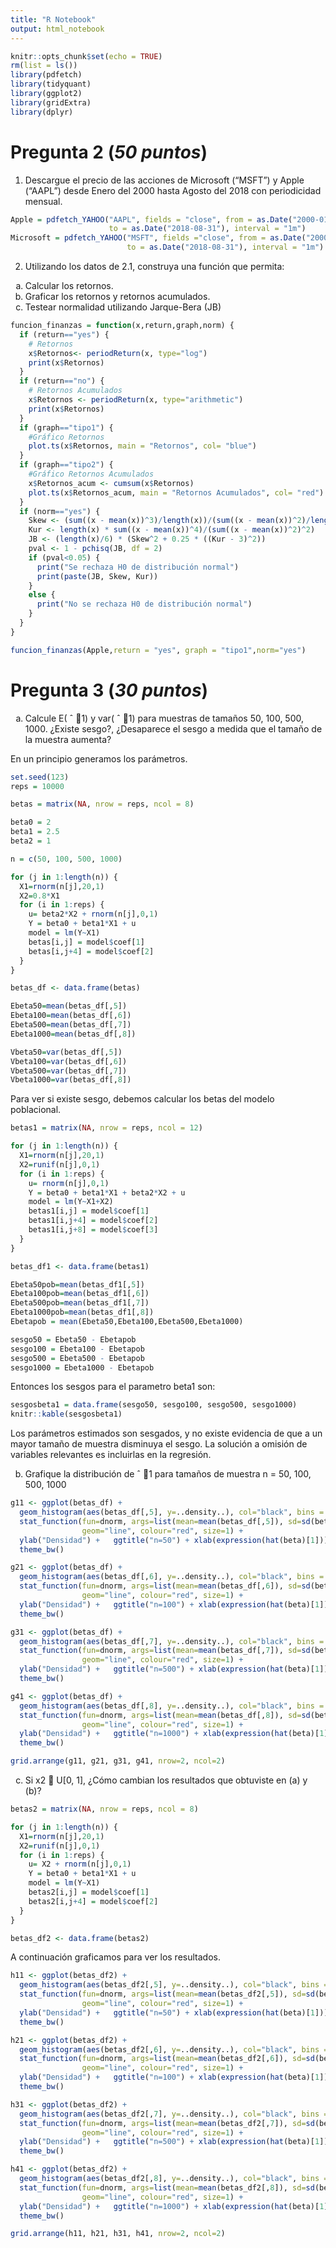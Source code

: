 ```yaml
---
title: "R Notebook"
output: html_notebook
---
```


```r
knitr::opts_chunk$set(echo = TRUE)
rm(list = ls())
library(pdfetch)
library(tidyquant)
library(ggplot2)
library(gridExtra)
library(dplyr)
```

# Pregunta 2 (*50 puntos*)

1. Descargue el precio de las acciones de Microsoft (“MSFT”) y Apple (“AAPL”) desde Enero
del 2000 hasta Agosto del 2018 con periodicidad mensual.

```r
Apple = pdfetch_YAHOO("AAPL", fields = "close", from = as.Date("2000-01-01"),
                      to = as.Date("2018-08-31"), interval = "1m")
Microsoft = pdfetch_YAHOO("MSFT", fields ="close", from = as.Date("2000-01-01"), 
                          to = as.Date("2018-08-31"), interval = "1m")
```

2. Utilizando los datos de 2.1, construya una función que permita:
a. Calcular los retornos.
b. Graficar los retornos y retornos acumulados.
c. Testear normalidad utilizando Jarque-Bera (JB)

```r
funcion_finanzas = function(x,return,graph,norm) {
  if (return=="yes") {
    # Retornos
    x$Retornos<- periodReturn(x, type="log")
    print(x$Retornos)
  }
  if (return=="no") {
    # Retornos Acumulados
    x$Retornos <- periodReturn(x, type="arithmetic")
    print(x$Retornos)
  }
  if (graph=="tipo1") {
    #Gráfico Retornos
    plot.ts(x$Retornos, main = "Retornos", col= "blue")
  }
  if (graph=="tipo2") {
    #Gráfico Retornos Acumulados
    x$Retornos_acum <- cumsum(x$Retornos)
    plot.ts(x$Retornos_acum, main = "Retornos Acumulados", col= "red")
  }
  if (norm=="yes") {
    Skew <- (sum((x - mean(x))^3)/length(x))/(sum((x - mean(x))^2)/length(x))^(3/2)
    Kur <- length(x) * sum((x - mean(x))^4)/(sum((x - mean(x))^2)^2)
    JB <- (length(x)/6) * (Skew^2 + 0.25 * ((Kur - 3)^2))
    pval <- 1 - pchisq(JB, df = 2)
    if (pval<0.05) {
      print("Se rechaza H0 de distribución normal")
      print(paste(JB, Skew, Kur))
    }
    else {
      print("No se rechaza H0 de distribución normal")
    }
  }
}

funcion_finanzas(Apple,return = "yes", graph = "tipo1",norm="yes")
```

# Pregunta 3 (*30 puntos*)

a. Calcule E( ˆ 1) y var( ˆ 1) para muestras de tamaños 50, 100, 500, 1000. ¿Existe sesgo?, ¿Desaparece el sesgo a medida que el tamaño de la muestra aumenta?

En un principio generamos los parámetros.

```r
set.seed(123)
reps = 10000

betas = matrix(NA, nrow = reps, ncol = 8)

beta0 = 2
beta1 = 2.5
beta2 = 1

n = c(50, 100, 500, 1000)

for (j in 1:length(n)) {
  X1=rnorm(n[j],20,1)
  X2=0.8*X1
  for (i in 1:reps) {
    u= beta2*X2 + rnorm(n[j],0,1)
    Y = beta0 + beta1*X1 + u 
    model = lm(Y~X1)  
    betas[i,j] = model$coef[1]
    betas[i,j+4] = model$coef[2]
  }
}

betas_df <- data.frame(betas)

Ebeta50=mean(betas_df[,5])
Ebeta100=mean(betas_df[,6])
Ebeta500=mean(betas_df[,7])
Ebeta1000=mean(betas_df[,8])

Vbeta50=var(betas_df[,5])
Vbeta100=var(betas_df[,6])
Vbeta500=var(betas_df[,7])
Vbeta1000=var(betas_df[,8])
```

Para ver si existe sesgo, debemos calcular los betas del modelo poblacional.

```r
betas1 = matrix(NA, nrow = reps, ncol = 12)

for (j in 1:length(n)) {
  X1=rnorm(n[j],20,1)
  X2=runif(n[j],0,1)
  for (i in 1:reps) {
    u= rnorm(n[j],0,1)
    Y = beta0 + beta1*X1 + beta2*X2 + u 
    model = lm(Y~X1+X2)  
    betas1[i,j] = model$coef[1]
    betas1[i,j+4] = model$coef[2]
    betas1[i,j+8] = model$coef[3]
  }
}

betas_df1 <- data.frame(betas1)

Ebeta50pob=mean(betas_df1[,5])
Ebeta100pob=mean(betas_df1[,6])
Ebeta500pob=mean(betas_df1[,7])
Ebeta1000pob=mean(betas_df1[,8])
Ebetapob = mean(Ebeta50,Ebeta100,Ebeta500,Ebeta1000)

sesgo50 = Ebeta50 - Ebetapob
sesgo100 = Ebeta100 - Ebetapob
sesgo500 = Ebeta500 - Ebetapob
sesgo1000 = Ebeta1000 - Ebetapob
```

Entonces los sesgos para el parametro beta1 son:

```r
sesgosbeta1 = data.frame(sesgo50, sesgo100, sesgo500, sesgo1000)
knitr::kable(sesgosbeta1)
```

Los parámetros estimados son sesgados, y no existe evidencia de que a un mayor tamaño de muestra disminuya el sesgo. La solución a omisión de variables relevantes es incluirlas en la regresión.

b. Grafique la distribución de ˆ 1 para tamaños de muestra n = 50, 100, 500, 1000

```r
g11 <- ggplot(betas_df) + 
  geom_histogram(aes(betas_df[,5], y=..density..), col="black", bins = 30) +
  stat_function(fun=dnorm, args=list(mean=mean(betas_df[,5]), sd=sd(betas_df[,5])), 
                geom="line", colour="red", size=1) +
  ylab("Densidad") +   ggtitle("n=50") + xlab(expression(hat(beta)[1])) +
  theme_bw()

g21 <- ggplot(betas_df) + 
  geom_histogram(aes(betas_df[,6], y=..density..), col="black", bins = 30) +
  stat_function(fun=dnorm, args=list(mean=mean(betas_df[,6]), sd=sd(betas_df[,6])), 
                geom="line", colour="red", size=1) +
  ylab("Densidad") +   ggtitle("n=100") + xlab(expression(hat(beta)[1])) +
  theme_bw()

g31 <- ggplot(betas_df) + 
  geom_histogram(aes(betas_df[,7], y=..density..), col="black", bins = 30) +
  stat_function(fun=dnorm, args=list(mean=mean(betas_df[,7]), sd=sd(betas_df[,7])), 
                geom="line", colour="red", size=1) +
  ylab("Densidad") +   ggtitle("n=500") + xlab(expression(hat(beta)[1])) +
  theme_bw()

g41 <- ggplot(betas_df) + 
  geom_histogram(aes(betas_df[,8], y=..density..), col="black", bins = 30) +
  stat_function(fun=dnorm, args=list(mean=mean(betas_df[,8]), sd=sd(betas_df[,8])), 
                geom="line", colour="red", size=1) +
  ylab("Densidad") +   ggtitle("n=1000") + xlab(expression(hat(beta)[1])) +
  theme_bw()

grid.arrange(g11, g21, g31, g41, nrow=2, ncol=2)
```


c. Si x2  U[0, 1], ¿Cómo cambian los resultados que obtuviste en (a) y (b)?

```r
betas2 = matrix(NA, nrow = reps, ncol = 8)

for (j in 1:length(n)) {
  X1=rnorm(n[j],20,1)
  X2=runif(n[j],0,1)
  for (i in 1:reps) {
    u= X2 + rnorm(n[j],0,1)
    Y = beta0 + beta1*X1 + u 
    model = lm(Y~X1)  
    betas2[i,j] = model$coef[1]
    betas2[i,j+4] = model$coef[2]
  }
}

betas_df2 <- data.frame(betas2)
```

A continuación graficamos para ver los resultados. 

```r
h11 <- ggplot(betas_df2) + 
  geom_histogram(aes(betas_df2[,5], y=..density..), col="black", bins = 30) +
  stat_function(fun=dnorm, args=list(mean=mean(betas_df2[,5]), sd=sd(betas_df2[,5])), 
                geom="line", colour="red", size=1) +
  ylab("Densidad") +   ggtitle("n=50") + xlab(expression(hat(beta)[1])) +
  theme_bw()

h21 <- ggplot(betas_df2) + 
  geom_histogram(aes(betas_df2[,6], y=..density..), col="black", bins = 30) +
  stat_function(fun=dnorm, args=list(mean=mean(betas_df2[,6]), sd=sd(betas_df2[,6])), 
                geom="line", colour="red", size=1) +
  ylab("Densidad") +   ggtitle("n=100") + xlab(expression(hat(beta)[1])) +
  theme_bw()

h31 <- ggplot(betas_df2) + 
  geom_histogram(aes(betas_df2[,7], y=..density..), col="black", bins = 30) +
  stat_function(fun=dnorm, args=list(mean=mean(betas_df2[,7]), sd=sd(betas_df2[,7])), 
                geom="line", colour="red", size=1) +
  ylab("Densidad") +   ggtitle("n=500") + xlab(expression(hat(beta)[1])) +
  theme_bw()

h41 <- ggplot(betas_df2) + 
  geom_histogram(aes(betas_df2[,8], y=..density..), col="black", bins = 30) +
  stat_function(fun=dnorm, args=list(mean=mean(betas_df2[,8]), sd=sd(betas_df2[,8])), 
                geom="line", colour="red", size=1) +
  ylab("Densidad") +   ggtitle("n=1000") + xlab(expression(hat(beta)[1])) +
  theme_bw()

grid.arrange(h11, h21, h31, h41, nrow=2, ncol=2)
```


